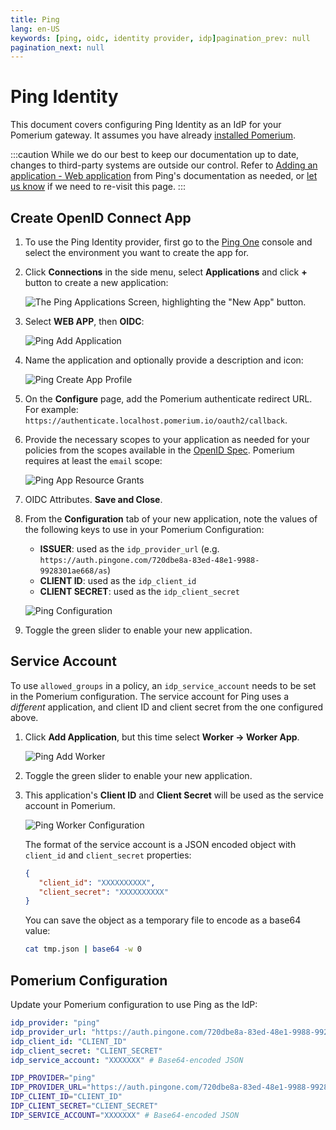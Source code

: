 ```yaml
---
title: Ping
lang: en-US
keywords: [ping, oidc, identity provider, idp]pagination_prev: null
pagination_next: null
---
```



# Ping Identity

This document covers configuring Ping Identity as an IdP for your Pomerium gateway. It assumes you have already [installed Pomerium](/docs/install/).

:::caution
While we do our best to keep our documentation up to date, changes to third-party systems are outside our control. Refer to [Adding an application - Web application](https://docs.pingidentity.com/bundle/p14c/page/lyd1583255784891.html) from Ping's documentation as needed, or [let us know](https://github.com/pomerium/pomerium/issues/new?assignees=&labels=&template=bug_report.md) if we need to re-visit this page.
:::

## Create OpenID Connect App

1. To use the Ping Identity provider, first go to the [Ping One](https://www.pingidentity.com/en/account/sign-on.html) console and select the environment you want to create the app for.

1. Click **Connections** in the side menu, select **Applications** and click **+** button to create a new application:

   ![The Ping Applications Screen, highlighting the "New App" button.](./img/ping/ping-new-app.png)

1. Select **WEB APP**, then **OIDC**:

   ![Ping Add Application](./img/ping/ping-add-application.png)

1. Name the application and optionally provide a description and icon:

   ![Ping Create App Profile](./img/ping/ping-app-profile.png)

1. On the **Configure** page, add the Pomerium authenticate redirect URL. For example: `https://authenticate.localhost.pomerium.io/oauth2/callback`.

1. Provide the necessary scopes to your application as needed for your policies from the scopes available in the [OpenID Spec](https://openid.net/specs/openid-connect-core-1_0.html#ScopeClaims). Pomerium requires at least the `email` scope:

   ![Ping App Resource Grants](./img/ping/ping-app-grants.png)

1. OIDC Attributes. **Save and Close**.

1. From the **Configuration** tab of your new application, note the values of the following keys to use in your Pomerium Configuration:

   * **ISSUER**: used as the `idp_provider_url` (e.g. `https://auth.pingone.com/720dbe8a-83ed-48e1-9988-9928301ae668/as`)
   * **CLIENT ID**: used as the `idp_client_id`
   * **CLIENT SECRET**: used as the `idp_client_secret`

   ![Ping Configuration](./img/ping/ping-configuration.png)

1. Toggle the green slider to enable your new application.

## Service Account

To use `allowed_groups` in a policy, an `idp_service_account` needs to be set in the Pomerium configuration. The service account for Ping uses a *different* application, and client ID and client secret from the one configured above.

1. Click **Add Application**, but this time select **Worker → Worker App**.

   ![Ping Add Worker](./img/ping/ping-add-worker.png)

1. Toggle the green slider to enable your new application.

1. This application's **Client ID** and **Client Secret** will be used as the service account in Pomerium.

   ![Ping Worker Configuration](./img/ping/ping-worker-configuration.png)

   The format of the service account is a JSON encoded object with `client_id` and `client_secret` properties:

   ```json
   {
      "client_id": "XXXXXXXXXX",
      "client_secret": "XXXXXXXXXX"
   }
   ```

   You can save the object as a temporary file to encode as a base64 value:

   ```bash
   cat tmp.json | base64 -w 0
   ```

## Pomerium Configuration

Update your Pomerium configuration to use Ping as the IdP:

<Tabs>
<TabItem value="config.yaml" label="config.yaml">

```yaml
idp_provider: "ping"
idp_provider_url: "https://auth.pingone.com/720dbe8a-83ed-48e1-9988-9928301ae668/as"
idp_client_id: "CLIENT_ID"
idp_client_secret: "CLIENT_SECRET"
idp_service_account: "XXXXXXX" # Base64-encoded JSON
```

</TabItem>
<TabItem value="Environment Variables" label="Environment Variables">

```bash
IDP_PROVIDER="ping"
IDP_PROVIDER_URL="https://auth.pingone.com/720dbe8a-83ed-48e1-9988-9928301ae668/as"
IDP_CLIENT_ID="CLIENT_ID"
IDP_CLIENT_SECRET="CLIENT_SECRET"
IDP_SERVICE_ACCOUNT="XXXXXXX" # Base64-encoded JSON
```

</TabItem>
</Tabs>